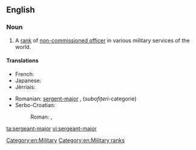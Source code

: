 ==English==
{{wikipedia}}

===Noun===
{{en-noun|pl2=sergeants-major}}

# A [[rank]] of [[non-commissioned officer]] in various military services of the world.

====Translations====
{{trans-top|military rank}}
* French: {{t|fr|sergent-major|m}}
* Japanese: {{t|ja|曹長|tr=そうちょう, sōchō|sc=Jpan}}
* Jèrriais: {{tø|roa-jer|sèrgent-mâjeur|m}}
{{trans-mid}}
* Romanian: [[sergent-major]] {{m}}, (''subofițeri''-categorie)
* Serbo-Croatian:
*: Roman: {{t|sh|nadnarednik|m|alt=nadnárednīk}} {{qualifier|Serbia}}, {{t|sh|viši narednik|m}} {{qualifier|Bosnia}}
{{trans-bottom}}

[[Category:en:Military]]
[[Category:en:Military ranks]]

[[ta:sergeant-major]]
[[vi:sergeant-major]]
